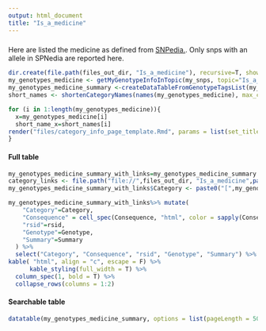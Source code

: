 ---
output: html_document
title: "Is_a_medicine"
---

### {.tabset .tabset-fade .tabset-pills}

Here are listed the medicine as defined from [SNPedia.](https://www.snpedia.com/index.php/Category:Is_a_medicine). Only snps with an allele in SPNedia are reported here.

```{r medicine_setup, eval=T,  echo=F}
dir.create(file.path(files_out_dir, "Is_a_medicine"), recursive=T, showWarnings=F)
my_genotypes_medicine <- getMyGenotypeInfoInTopic(my_snps, topic="Is_a_medicine", out_dir=data_out_dir, force=force_snpedia_update)
my_genotypes_medicine_summary <-createDataTableFromGenotypeTagsList(my_genotypes_medicine)
short_names <- shortenCategoryNames(names(my_genotypes_medicine), max_char=15)
```

```{r medicine_pages, eval=T, echo=F, include=F}
for (i in 1:length(my_genotypes_medicine)){
  x=my_genotypes_medicine[i]
  short_name_x=short_names[i]
render("files/category_info_page_template.Rmd", params = list(set_title=short_name_x, genotype_summary=x[[1]] ), output_file=file.path(files_out_dir, "Is_a_medicine", paste0(short_name_x,".html")), clean=T)
}
```

#### Full table

```{r medicine_full_table, eval=T, echo=FALSE,  results='asis'}
my_genotypes_medicine_summary_with_links=my_genotypes_medicine_summary
category_links <- file.path("file://",files_out_dir, "Is_a_medicine",paste0(my_genotypes_medicine_summary_with_links$Category, ".html"))
my_genotypes_medicine_summary_with_links$Category <- paste0("[",my_genotypes_medicine_summary_with_links$Category,"](",category_links, ")")

my_genotypes_medicine_summary_with_links%>% mutate(
    "Category"=Category,
    "Consequence" = cell_spec(Consequence, "html", color = sapply(Consequence,function(x){switch(as.character(x), "Good"="blue", "Bad"="red", "Unknown"="grey")})),
    "rsid"=rsid,
    "Genotype"=Genotype,
    "Summary"=Summary
  ) %>%
  select("Category", "Consequence", "rsid", "Genotype", "Summary") %>%
kable( "html", align = "c", escape = F) %>%
      kable_styling(full_width = T) %>%
  column_spec(1, bold = T) %>%
  collapse_rows(columns = 1:2)

```

#### Searchable table

```{r medicine_searchable_table, eval=T, echo=F}
datatable(my_genotypes_medicine_summary, options = list(pageLength = 50, autoWidth = TRUE))
```
